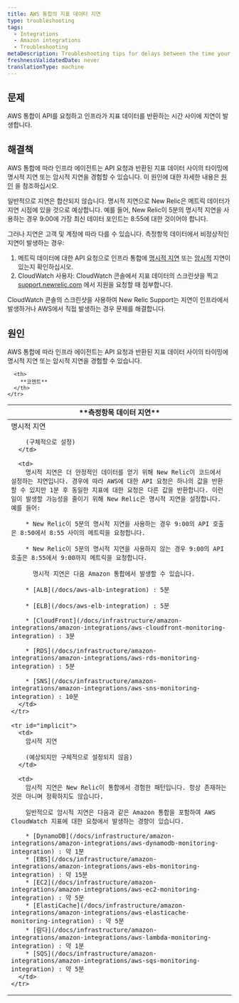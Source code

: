 ```yaml
---
title: AWS 통합의 지표 데이터 지연
type: troubleshooting
tags:
  - Integrations
  - Amazon integrations
  - Troubleshooting
metaDescription: Troubleshooting tips for delays between the time your AWS integration makes an API request and New Relic infrastructure monitoring returns the metric data.
freshnessValidatedDate: never
translationType: machine
---
```


## 문제

AWS 통합이 API를 요청하고 인프라가 지표 데이터를 반환하는 시간 사이에 지연이 발생합니다.

## 해결책

AWS 통합에 따라 인프라 에이전트는 API 요청과 반환된 지표 데이터 사이의 타이밍에 명시적 지연 또는 암시적 지연을 경험할 수 있습니다. 이 원인에 대한 자세한 내용은 [원인](#cause) 을 참조하십시오.

일반적으로 지연은 합산되지 않습니다. 명시적 지연으로 New Relic은 메트릭 데이터가 지연 시점에 있을 것으로 예상합니다. 예를 들어, New Relic이 5분의 명시적 지연을 사용하는 경우 9:00에 가장 최신 데이터 포인트는 8:55에 대한 것이어야 합니다.

그러나 지연은 고객 및 계정에 따라 다를 수 있습니다. 측정항목 데이터에서 비정상적인 지연이 발생하는 경우:

1. 메트릭 데이터에 대한 API 요청으로 인프라 통합에 [명시적 지연](#explicit) 또는 [암시적](#implicit) 지연이 있는지 확인하십시오.
2. CloudWatch 사용자: CloudWatch 콘솔에서 지표 데이터의 스크린샷을 찍고 [support.newrelic.com](https://support.newrelic.com/) 에서 지원을 요청할 때 첨부합니다.

CloudWatch 콘솔의 스크린샷을 사용하여 New Relic Support는 지연이 인프라에서 발생하거나 AWS에서 직접 발생하는 경우 문제를 해결합니다.

## 원인

AWS 통합에 따라 인프라 에이전트는 API 요청과 반환된 지표 데이터 사이의 타이밍에 명시적 지연 또는 암시적 지연을 경험할 수 있습니다.

<table>
  <thead>
    <tr>
      <th style={{ width: "200px" }}>
        **측정항목 데이터 지연**
      </th>

      <th>
        **코멘트**
      </th>
    </tr>
  </thead>

  <tbody>
    <tr id="explicit">
      <td>
        명시적 지연

        (구체적으로 설정)
      </td>

      <td>
        명시적 지연은 더 안정적인 데이터를 얻기 위해 New Relic이 코드에서 설정하는 지연입니다. 경우에 따라 AWS에 대한 API 요청은 하나의 값을 반환할 수 있지만 1분 후 동일한 지표에 대한 요청은 다른 값을 반환합니다. 이런 일이 발생할 가능성을 줄이기 위해 New Relic은 명시적 지연을 설정합니다. 예를 들어:

        * New Relic이 5분의 명시적 지연을 사용하는 경우 9:00의 API 호출은 8:50에서 8:55 사이의 메트릭을 요청합니다.

        * New Relic이 5분의 명시적 지연을 사용하지 않는 경우 9:00의 API 호출은 8:55에서 9:00까지 메트릭을 요청합니다.

          명시적 지연은 다음 Amazon 통합에서 발생할 수 있습니다.

        * [ALB](/docs/aws-alb-integration) : 5분

        * [ELB](/docs/aws-elb-integration) : 5분

        * [CloudFront](/docs/infrastructure/amazon-integrations/amazon-integrations/aws-cloudfront-monitoring-integration) : 3분

        * [RDS](/docs/infrastructure/amazon-integrations/amazon-integrations/aws-rds-monitoring-integration) : 5분

        * [SNS](/docs/infrastructure/amazon-integrations/amazon-integrations/aws-sns-monitoring-integration) : 10분
      </td>
    </tr>

    <tr id="implicit">
      <td>
        암시적 지연

        (예상되지만 구체적으로 설정되지 않음)
      </td>

      <td>
        암시적 지연은 New Relic이 통합에서 경험한 패턴입니다. 항상 존재하는 것은 아니며 정확하지도 않습니다.

        일반적으로 암시적 지연은 다음과 같은 Amazon 통합을 포함하여 AWS CloudWatch 지표에 대한 요청에서 발생하는 경향이 있습니다.

        * [DynamoDB](/docs/infrastructure/amazon-integrations/amazon-integrations/aws-dynamodb-monitoring-integration) : 약 1분
        * [EBS](/docs/infrastructure/amazon-integrations/amazon-integrations/aws-ebs-monitoring-integration) : 약 15분
        * [EC2](/docs/infrastructure/amazon-integrations/amazon-integrations/aws-ec2-monitoring-integration) : 약 5분
        * [ElastiCache](/docs/infrastructure/amazon-integrations/amazon-integrations/aws-elasticache-monitoring-integration) : 약 5분
        * [람다](/docs/infrastructure/amazon-integrations/amazon-integrations/aws-lambda-monitoring-integration) : 약 1분
        * [SQS](/docs/infrastructure/amazon-integrations/amazon-integrations/aws-sqs-monitoring-integration) : 약 5분
      </td>
    </tr>
  </tbody>
</table>
